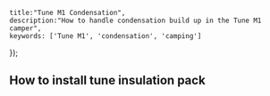 


    title:"Tune M1 Condensation",
    description:"How to handle condensation build up in the Tune M1 camper",
    keywords: ['Tune M1', 'condensation', 'camping']
});


<MdxLayout>

## How to install tune insulation pack
<FontAwesomeIcon icon={faHexagonNodes} />


</MdxLayout>

